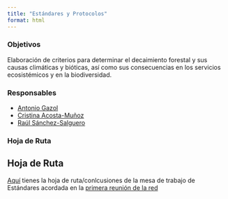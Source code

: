 ```yaml
---
title: "Estándares y Protocolos"
format: html
---
```


### Objetivos 
Elaboración de criterios para determinar el decaimiento forestal y sus causas climáticas y bióticas, así como sus consecuencias en los servicios ecosistémicos y en la biodiversidad. 

### Responsables
- [Antonio Gazol](../../people/gazol_burgos)
- [Cristina Acosta-Muñoz](../../people/acosta_cristina)
- [Raúl Sánchez-Salguero](../../people/sanchez_salguero)

### Hoja de Ruta
::: {.callout-tip}
## Hoja de Ruta
[Aquí](../../workshops/202409_nerja/docs/estandares_atribuciones_nerja_octubre_2024.pdf) tienes la hoja de ruta/conlcusiones de la mesa de trabajo de Estándares
acordada en la [primera reunión de la red](../workshops/202409_nerja/programa.qmd)
:::
